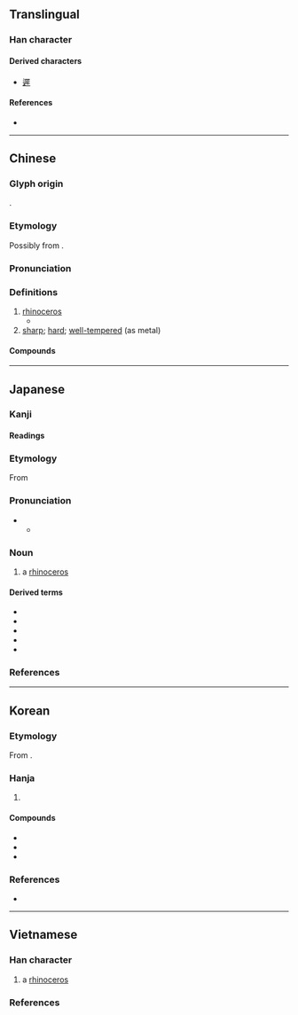 {{character info}}
{{character info|0x2F924}}
==Translingual==

===Han character===
{{Han char|rn=93|rad=牛|as=08|sn=12|four=77251|canj=SEHQ,SYYQ|ids=⿸尸⿱氺牛}}

====Derived characters====
* [[遲]]

====References====
* {{Han ref|kx=0701.140|dkj=20045|dj=1114.230|hdz=31815.010|uh=7280|ud=29312|bh=B552|bd=46418}}

----

==Chinese==
{{zh-forms|alt=屖,𰠨-2nd round simp.}}

===Glyph origin===
{{Han etym}}
{{Han compound|尾|牛|c1=p|c2=s|t2=ox|ls=psc}}.

===Etymology===
Possibly from {{inh|zh|sit-pro|*b-sej||rhinoceros}}.

===Pronunciation===
{{zh-pron
|m=xī
|c=sai1
|h=pfs=sî;gd=xi1
|md=să̤
|mn=sai/se
|mn_note=sai - vernacular; se - literary
|mn-t=sai1
|w=1xi
|mc=y
|oc=y
|ma=
|cat=n,a
}}

===Definitions===
{{zh-hanzi}}

# [[rhinoceros]]
#* {{zh-x|無 木 處 乃 '''犀'''、象 屯聚 養育 之 地。|Where there are no trees, '''rhinoceroses''' and elephants come together and bring up their young.|CL|ref='''c. 1300''', {{w2|zh|周達觀|周達觀 / 周达观}} ({{w|Zhou Daguan}}), {{lang|zh|《{{w2|zh|s:真臘風土記|真臘風土記 / 真腊风土记}}》}} (''{{w|The Customs of Cambodia}}''), adapted from translation by Peter Harris}}
# [[sharp]]; [[hard]]; [[well-tempered]] (as metal)

====Compounds====
{{zh-der|犀牛|犀利|木犀|心有靈犀|剔犀|一點靈犀|兩犀|披毛犀|犀皮|拽象拖犀|犀甲|牙簽犀軸|犀首|犀頭|犀帶|犀照|燃犀|拔犀擢象|文犀|犀牛望月|犀革|白犀牛|犀錢|瓠犀|犀鳥|犀銳|犀角|犀箸|犀牛角|犀渠|燃犀溫嶠|燬犀|犀兵|毛犀|通天犀|靈犀|鬥犀臺|靈犀相通|金木犀}}

----

==Japanese==

===Kanji===
{{ja-kanji|grade=|rs=牛08}}

====Readings====
{{ja-readings
|goon=さい
|kanon=せい
|kun=かた-い, するど-い
}}

===Etymology===
{{ja-kanjitab|さい|yomi=o}}
{{swp|lang=ja|サイ}}
From {{der|ja|ltc|tr=sej|犀|sort=さい}}

===Pronunciation===
{{ja-pron|さい|acc=a|acc_ref=NHK|y=go}}
** {{hmp|ja|sort=さい|妻|采|賽|骰子|豺|細|斎|債|際|載|差異|差違}}

===Noun===
{{ja-noun|さい|サイ}}

# a [[rhinoceros]]

====Derived terms====
* {{ja-r|印%度%犀|^イン%ド%-サイ}}
* {{ja-r|黒%犀|クロ%サイ}}
* {{ja-r|ジャワ犀|^ジャワ-サイ}}
* {{ja-r|白%犀|シロ%サイ}}
* {{ja-r|スマトラ犀|^スマトラ-サイ}}

===References===
<references/>

{{topics|ja|Odd-toed ungulates|sort=さい}}

----

==Korean==

===Etymology===
From {{der|ko|ltc|-}} {{ltc-l|犀}}. {{hanja-hunmong|셔|sye|獸畜#상18B}}

===Hanja===
{{ko-hanja-search}}
{{ko-hanja|무소|서}}

# {{hanja form of|서|[[rhinoceros]]}}

====Compounds====
{{der-top3|Compounds}}
* {{ko-l|서각|犀角}}
* {{ko-l|서대|犀帶}}
* {{ko-l|서리|犀利}}
{{der-bottom}}

===References===
* {{R:hanjadoc|7056}}

----

==Vietnamese==

===Han character===
{{vi-readings|reading=tê-genibrel;bonet;Thiều Chửu (1942);Nguyễn (1974);Trần (1999)tdcntd, tây-Trần (2004)|rs=牛08}}

# a [[rhinoceros]]

===References===
<references/>